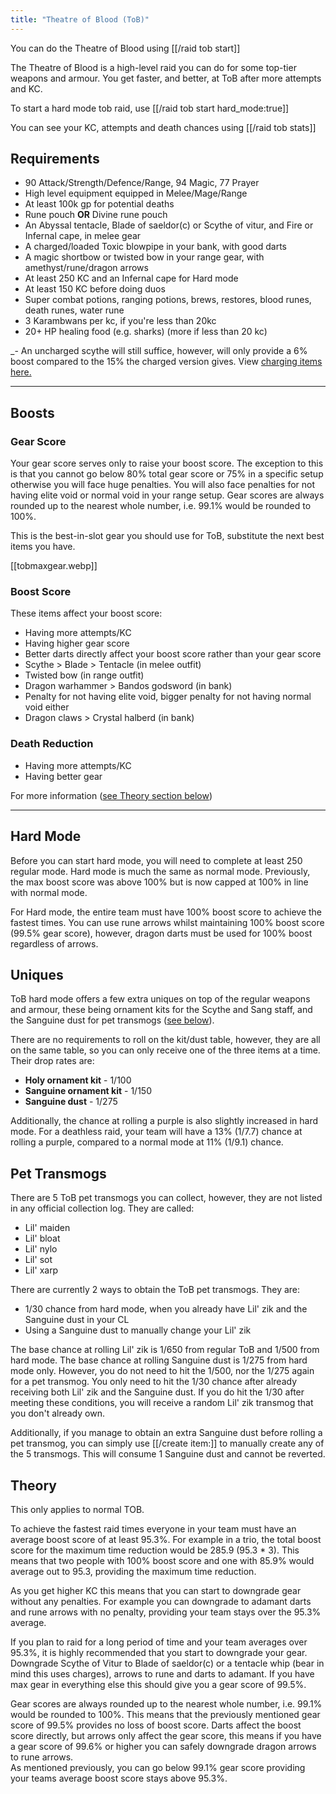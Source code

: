 ```yaml
---
title: "Theatre of Blood (ToB)"
---
```


You can do the Theatre of Blood using [[/raid tob start]]

The Theatre of Blood is a high-level raid you can do for some top-tier weapons and armour. You get faster, and better, at ToB after more attempts and KC.

To start a hard mode tob raid, use [[/raid tob start hard_mode\:true]]

You can see your KC, attempts and death chances using [[/raid tob stats]]


## Requirements

- 90 Attack/Strength/Defence/Range, 94 Magic, 77 Prayer
- High level equipment equipped in Melee/Mage/Range
- At least 100k gp for potential deaths
- Rune pouch **OR** Divine rune pouch
- An Abyssal tentacle, Blade of saeldor(c) or Scythe of vitur, and Fire or Infernal cape, in melee gear
- A charged/loaded Toxic blowpipe in your bank, with good darts
- A magic shortbow or twisted bow in your range gear, with amethyst/rune/dragon arrows
- At least 250 KC and an Infernal cape for Hard mode
- At least 150 KC before doing duos
- Super combat potions, ranging potions, brews, restores, blood runes, death runes, water rune
- 3 Karambwans per kc, if you're less than 20kc
- 20+ HP healing food (e.g. sharks) (more if less than 20 kc)

_- An uncharged scythe will still suffice, however, will only provide a 6% boost compared to the 15% the charged version gives. View [charging items here.](https://wiki.oldschool.gg/osb/miscelleanous/charging-items)

---

## Boosts

### Gear Score

Your gear score serves only to raise your boost score. The exception to this is that you cannot go below 80% total gear score or 75% in a specific setup otherwise you will face huge penalties. You will also face penalties for not having elite void or normal void in your range setup. Gear scores are always rounded up to the nearest whole number, i.e. 99.1% would be rounded to 100%.

This is the best-in-slot gear you should use for ToB, substitute the next best items you have.

[[tobmaxgear.webp]]

### Boost Score

These items affect your boost score:

- Having more attempts/KC
- Having higher gear score
- Better darts directly affect your boost score rather than your gear score
- Scythe > Blade > Tentacle (in melee outfit)
- Twisted bow (in range outfit)
- Dragon warhammer > Bandos godsword (in bank)
- Penalty for not having elite void, bigger penalty for not having normal void either
- Dragon claws > Crystal halberd (in bank)

### Death Reduction

- Having more attempts/KC
- Having better gear

For more information ([see Theory section below](./#Theory))

---

## Hard Mode

Before you can start hard mode, you will need to complete at least 250 regular mode. Hard mode is much the same as normal mode. Previously, the max boost score was above 100% but is now capped at 100% in line with normal mode.

For Hard mode, the entire team must have 100% boost score to achieve the fastest times. You can use rune arrows whilst maintaining 100% boost score (99.5% gear score), however, dragon darts must be used for 100% boost regardless of arrows.

## Uniques

ToB hard mode offers a few extra uniques on top of the regular weapons and armour, these being ornament kits for the Scythe and Sang staff, and the Sanguine dust for pet transmogs ([see below](./#pet-transmogs)).

There are no requirements to roll on the kit/dust table, however, they are all on the same table, so you can only receive one of the three items at a time. Their drop rates are:

- **Holy ornament kit** - 1/100
- **Sanguine ornament kit** - 1/150
- **Sanguine dust** - 1/275

Additionally, the chance at rolling a purple is also slightly increased in hard mode. For a deathless raid, your team will have a 13% (1/7.7) chance at rolling a purple, compared to a normal mode at 11% (1/9.1) chance.

## Pet Transmogs

There are 5 ToB pet transmogs you can collect, however, they are not listed in any official collection log. They are called:

- Lil' maiden
- Lil' bloat
- Lil' nylo
- Lil' sot
- Lil' xarp

There are currently 2 ways to obtain the ToB pet transmogs. They are:

- 1/30 chance from hard mode, when you already have Lil' zik and the Sanguine dust in your CL
- Using a Sanguine dust to manually change your Lil' zik

The base chance at rolling Lil' zik is 1/650 from regular ToB and 1/500 from hard mode. The base chance at rolling Sanguine dust is 1/275 from hard mode only. However, you do not need to hit the 1/500, nor the 1/275 again for a pet transmog. You only need to hit the 1/30 chance after already receiving both Lil' zik and the Sanguine dust. If you do hit the 1/30 after meeting these conditions, you will receive a random Lil' zik transmog that you don't already own.

Additionally, if you manage to obtain an extra Sanguine dust before rolling a pet transmog, you can simply use [[/create item\:]] to manually create any of the 5 transmogs. This will consume 1 Sanguine dust and cannot be reverted.

## Theory

This only applies to normal TOB.

To achieve the fastest raid times everyone in your team must have an average boost score of at least 95.3%. For example in a trio, the total boost score for the maximum time reduction would be 285.9 (95.3 \* 3). This means that two people with 100% boost score and one with 85.9% would average out to 95.3, providing the maximum time reduction.

As you get higher KC this means that you can start to downgrade gear without any penalties. For example you can downgrade to adamant darts and rune arrows with no penalty, providing your team stays over the 95.3% average.

If you plan to raid for a long period of time and your team averages over 95.3%, it is highly recommended that you start to downgrade your gear. Downgrade Scythe of Vitur to Blade of saeldor(c) or a tentacle whip (bear in mind this uses charges), arrows to rune and darts to adamant. If you have max gear in everything else this should give you a gear score of 99.5%.

Gear scores are always rounded up to the nearest whole number, i.e. 99.1% would be rounded to 100%. This means that the previously mentioned gear score of 99.5% provides no loss of boost score. Darts affect the boost score directly, but arrows only affect the gear score, this means if you have a gear score of 99.6% or higher you can safely downgrade dragon arrows to rune arrows.\
As mentioned previously, you can go below 99.1% gear score providing your teams average boost score stays above 95.3%.
